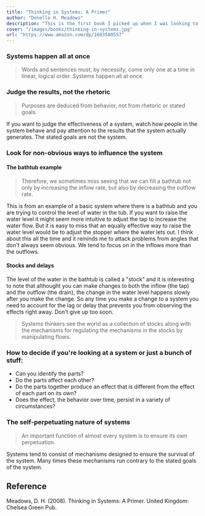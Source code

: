 ```yaml
---
title: "Thinking in Systems: A Primer"
author: "Donella H. Meadows"
description: "This is the first book I picked up when I was looking to get an introduction to systems thinking. It provides a good overview and taught me some basic mental models that surface a lot in daily work."
cover: "/images/books/thinking-in-systems.jpg"
url: "https://www.amazon.com/dp/1603580557"
---
```


### Systems happen all at once

> Words and sentences must, by necessity, come only one at a time in linear, logical order. Systems happen all at once.

### Judge the results, not the rhetoric

> Purposes are deduced from behavior, not from rhetoric or stated goals.

If you want to judge the effectiveness of a system, watch how people in the system behave and pay attention to the results that the system actually generates. The stated goals are not the system.

### Look for non-obvious ways to influence the system

#### The bathtub example

> Therefore, we sometimes miss seeing that we can fill a bathtub not only by increasing the inflow rate, but also by decreasing the outflow rate.

This is from an example of a basic system where there is a bathtub and you are trying to control the level of water in the tub. If you want to raise the water level it might seem more intuitive to adjust the tap to increase the water flow. But it is easy to miss that an equally effective way to raise the water level would be to adjust the stopper where the water lets out. I think about this all the time and it reminds me to attack problems from angles that don't always seem obvious. We tend to focus on in the inflows more than the outflows.

#### Stocks and delays

The level of the water in the bathtub is called a "stock" and it is interesting to note that althought you can make changes to both the inflow (the tap) and the outflow (the drain), the change in the water level happens slowly after you make the change. So any time you make a change to a system you need to account for the lag or delay that prevents you from observing the effects right away. Don't give up too soon.

> Systems thinkers see the world as a collection of stocks along with the mechanisms for regulating the mechanisms in the stocks by manipulating flows.

### How to decide if you're looking at a system or just a bunch of stuff:

- Can you identify the parts?
- Do the parts affect each other?
- Do the parts together produce an effect that is different from the effect of each part on its own?
- Does the effect, the behavior over time, persist in a variety of circumstances?

### The self-perpetuating nature of systems

> An important function of almost every system is to ensure its own perpetuation.

Systems tend to consist of mechanisms designed to ensure the survival of the system. Many times these mechanisms run contrary to the stated goals of the system.

## Reference

Meadows, D. H. (2008). Thinking in Systems: A Primer. United Kingdom: Chelsea Green Pub.
